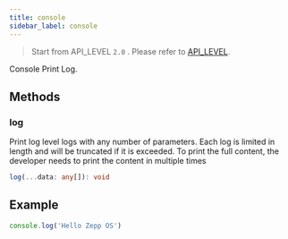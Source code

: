 ```yaml
---
title: console
sidebar_label: console
---
```


> Start from API_LEVEL `2.0` . Please refer to [API_LEVEL](../../../../guides/framework/device/compatibility.md).

Console Print Log.

## Methods

### log

Print log level logs with any number of parameters. Each log is limited in length and will be truncated if it is exceeded. To print the full content, the developer needs to print the content in multiple times

```ts
log(...data: any[]): void
```

## Example

```js
console.log('Hello Zepp OS')
```
